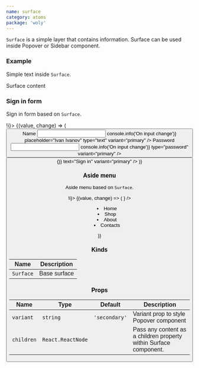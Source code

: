 ```yaml
---
name: surface
category: atoms
package: 'woly'
---
```



`Surface` is a simple layer that contains information. Surface can be used inside Popover or Sidebar component.

### Example

Simple text inside `Surface`.

<Playground>
  <Surface>
    <Content>Surface content</Content>
  </Surface>
</Playground>

### Sign in form

Sign in form based on `Surface`.

<Playground>
  <State initial={false} change={(i) => !i}>
    {(value, change) => (
      <block.S style={{ padding: '20px' }}>
        <Button onClick={change} text="Sign in" variant="primary" />
        <div
          style={{
            visibility: value ? 'visible' : 'hidden',
            marginTop: '20px',
          }}
        >
          <Surface>
            <FormBlock>
              <Label variant="primary">Name</Label>
              <Input
                name="name"
                onChange={() => console.info('On input change')}
                placeholder="Ivan Ivanov"
                type="text"
                variant="primary"
              />
              <Label variant="primary">Password</Label>
              <Input
                name="password"
                onChange={() => console.info('On input change')}
                type="password"
                variant="primary"
              />
              <Button
                style={{ marginTop: '20px' }}
                onClick={() => {}}
                text="Sign in"
                variant="primary"
              />
            </FormBlock>
          </Surface>
        </div>
      </block.S>
    )}
  </State>
</Playground>

### Aside menu

Aside menu based on `Surface`.

<Playground>
  <State initial={false} change={(i) => !i}>
    {(value, change) => (
      <block.S style={{ paddingLeft: '320px', position: 'relative', height: '300px' }}>
        <ButtonIcon
          onClick={change}
          variant="secondary"
          style={{ position: 'absolute', left: 0, zIndex: 1 }}
          icon={
            <div
              style={{
                transform: value ? '' : 'rotate(45deg)',
                transition: '0.5s',
              }}
            >
              <CloseIcon />
            </div>
          }
        />
        <Aside
          style={{
            width: value ? '250px' : '0',
          }}
        >
          <Surface>
            <Menu>
              <li>Home</li>
              <li>Shop</li>
              <li>About</li>
              <li>Contacts</li>
            </Menu>
          </Surface>
        </Aside>
      </block.S>
    )}
  </State>
</Playground>

### Kinds

| Name      | Description  |
| --------- | ------------ |
| `Surface` | Base surface |

### Props

| Name       | Type              | Default       | Description                                                       |
| ---------- | ----------------- | ------------- | ----------------------------------------------------------------- |
| `variant`  | `string`          | `'secondary'` | Variant prop to style Popover component                           |
| `children` | `React.ReactNode` |               | Pass any content as a children property within Surface component. |
